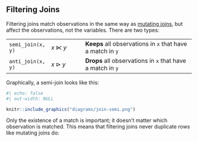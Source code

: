 ## Filtering Joins

Filtering joins match observations in the same way as [mutating joins](https://dplyr.tidyverse.org/reference/mutate-joins.html), but affect the observations, not the variables. There are two types:

|                   |     |                                                            |
|--------------|--------------|---------------------------------------------|
| `semi_join(x, y)` | $x \ltimes y$ | **Keeps** all observations in `x` that have a match in `y` |
| `anti_join(x, y)` | $x \rhd y$ | **Drops** all observations in `x` that have a match in `y` |

Graphically, a semi-join looks like this:

```r
#| echo: false
#| out-width: NULL

knitr::include_graphics("diagrams/join-semi.png")
```

Only the existence of a match is important; it doesn't matter which observation is matched. This means that filtering joins never duplicate rows like mutating joins do:
